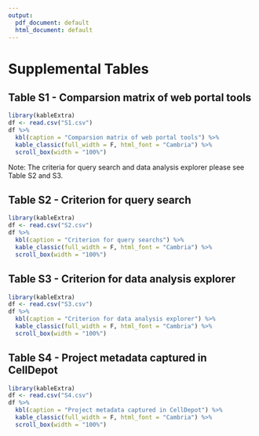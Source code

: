 ```yaml
---
output:
  pdf_document: default
  html_document: default
---
```

# Supplemental Tables {#SITable}

## Table S1 - Comparsion matrix of web portal tools {-}
```r
library(kableExtra)
df <- read.csv("S1.csv")
df %>%
  kbl(caption = "Comparsion matrix of web portal tools") %>%
  kable_classic(full_width = F, html_font = "Cambria") %>%
  scroll_box(width = "100%")
```
Note: The criteria for query search and data analysis explorer please see Table S2 and S3.

## Table S2 - Criterion for query search {-}
```r
library(kableExtra)
df <- read.csv("S2.csv")
df %>%
  kbl(caption = "Criterion for query searchs") %>%
  kable_classic(full_width = F, html_font = "Cambria") %>%
  scroll_box(width = "100%")
```

## Table S3 - Criterion for data analysis explorer {-}
```r
library(kableExtra)
df <- read.csv("S3.csv")
df %>%
  kbl(caption = "Criterion for data analysis explorer") %>%
  kable_classic(full_width = F, html_font = "Cambria") %>%
  scroll_box(width = "100%")
```

## Table S4 - Project metadata captured in CellDepot {-}
```r
library(kableExtra)
df <- read.csv("S4.csv")
df %>%
  kbl(caption = "Project metadata captured in CellDepot") %>%
  kable_classic(full_width = F, html_font = "Cambria") %>%
  scroll_box(width = "100%")
```


